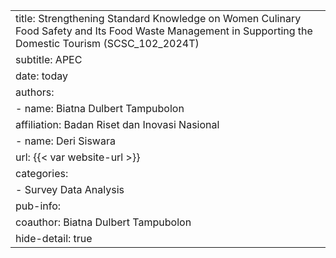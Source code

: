 ---
title: Strengthening Standard Knowledge on Women Culinary Food Safety and Its Food Waste Management in Supporting the Domestic Tourism (SCSC_102_2024T)
subtitle: APEC
date: today
authors:
  - name: Biatna Dulbert Tampubolon
    affiliation: Badan Riset dan Inovasi Nasional 
  - name: Deri Siswara
    url: {{< var website-url >}}
categories:
  - Survey Data Analysis
pub-info:
  coauthor: Biatna Dulbert Tampubolon
hide-detail: true
---